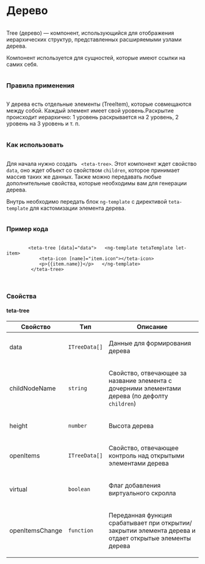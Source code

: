 
<Meta of={TreeStories} />

<div class="column gap-24">
  <h1>Дерево</h1>
  <div class="column">
    <p>
      Tree (дерево) — компонент, использующийся для отображения иерархических структур, представленных расширяемыми
      узлами дерева.
    </p>
    <p>Компонент используется для сущностей, которые имеют ссылки на самих себя.</p>
  </div>
  <h3>Правила применения</h3>
  <div class="column">
    <p>
      У дерева есть отдельные элементы (TreeItem), которые совмещаются между собой. Каждый элемент имеет свой
      уровень.Раскрытие происходит иерархично: 1 уровень раскрывается на 2 уровень, 2 уровень на 3 уровень и т. п.
    </p>
  </div>
  <h3>Как использовать</h3>
  <div class="column">
    <p>
      Для начала нужно создать <code> &lt;teta-tree&gt;</code>. Этот компонент ждет свойство <code>data</code>, оно ждет
      объект со свойством <code>children</code>, которое принимает массив таких же данных. Также можно передавать любые
      дополнительные свойства, которые необходимы вам для генерации дерева.
    </p>
    <p>
      Внутрь необходимо передать блок <code>ng-template</code> с директивой <code>teta-template</code> для кастомизации
      элемента дерева.
    </p>
  </div>
  <h3>Пример кода</h3>
  <p>
    <pre>
      <code>
        &lt;teta-tree [data]="data"&gt; &nbsp;&nbsp;&lt;ng-template tetaTemplate let-item&gt;
        &nbsp;&nbsp;&nbsp;&nbsp;&lt;teta-icon [name]="item.icon"&gt;&lt;/teta-icon&gt;
        &nbsp;&nbsp;&nbsp;&nbsp;&lt;p&gt;&#123;&#123;item.name&#125;&#125;&lt;/p&gt; &nbsp;&nbsp;&lt;/ng-template&gt;
        &nbsp;&lt;/teta-tree&gt;
      </code>
    </pre>
  </p>
  <h3>Свойства</h3>
  <h4>teta-tree</h4>
  <table>
    <thead>
      <tr>
        <th>Свойство</th>
        <th>Tип</th>
        <th>Описание</th>
      </tr>
    </thead>
    <tbody>
      <tr>
        <td class="text-align-center">
          <p>data</p>
        </td>
        <td class="text-align-center">
          <code>ITreeData[]</code>
        </td>
        <td class="text-align-center">
          <p>Данные для формирования дерева</p>
        </td>
      </tr>
      <tr>
        <td class="text-align-center">
          <p>childNodeName</p>
        </td>
        <td class="text-align-center">
          <code>string</code>
        </td>
        <td class="text-align-center">
          <p>
            Свойство, отвечающее за название элемента с дочерними элементами дерева (по дефолту <code>children</code>)
          </p>
        </td>
      </tr>
      <tr>
        <td class="text-align-center">
          <p>height</p>
        </td>
        <td class="text-align-center">
          <code>number</code>
        </td>
        <td class="text-align-center">
          <p>Высота дерева</p>
        </td>
      </tr>
      <tr>
        <td class="text-align-center">
          <p>openItems</p>
        </td>
        <td class="text-align-center">
          <code>ITreeData[]</code>
        </td>
        <td class="text-align-center">
          <p>Свойство, отвечающее контроль над открытыми элементами дерева</p>
        </td>
      </tr>
      <tr>
        <td class="text-align-center">
          <p>virtual</p>
        </td>
        <td class="text-align-center">
          <code>boolean</code>
        </td>
        <td class="text-align-center">
          <p>Флаг добавления виртуального скролла</p>
        </td>
      </tr>
      <tr>
        <td class="text-align-center">
          <p>openItemsChange</p>
        </td>
        <td class="text-align-center">
          <code>function</code>
        </td>
        <td class="text-align-center">
          <p>Переданная функция срабатывает при открытии/закрытии элемента дерева и отдает открытые элементы дерева</p>
        </td>
      </tr>
    </tbody>
  </table>
</div>
